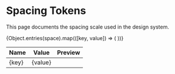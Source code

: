 
<Meta title="Design System/Spacing Tokens" />

# Spacing Tokens

This page documents the spacing scale used in the design system.

<table>
  <thead><tr><th>Name</th><th>Value</th><th>Preview</th></tr></thead>
  <tbody>
    {Object.entries(space).map(([key, value]) => (
      <tr key={key}>
        <td>{key}</td>
        <td>{value}</td>
        <td>
          <div style={{ width: value, height: '16px', background: '#eee', display: 'inline-block', border: '1px solid #ccc' }} />
        </td>
      </tr>
    ))}
  </tbody>
</table>
